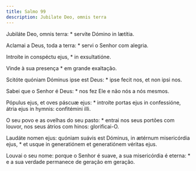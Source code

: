 ```yaml
---
title: Salmo 99
description: Jubilate Deo, omnis terra
---
```


<div class="side-by-side not-content">

Jubiláte Deo, omnis terra: \* servíte Dómino in lætítia.

Aclamai a Deus, toda a terra: \* servi o Senhor com alegria.

Introíte in conspéctu ejus, \* in exsultatióne.

Vinde à sua presença \* em grande exaltação.

Scitóte quóniam Dóminus ipse est Deus: \* ipse fecit nos, et non ipsi nos.

Sabei que o Senhor é Deus: \* nos fez Ele e não nós a nós mesmos.

Pópulus ejus, et oves páscuæ ejus: \* introíte portas ejus in confessióne, átria ejus in hymnis: confitémini illi.

O seu povo e as ovelhas do seu pasto: \* entrai nos seus portões com louvor, nos seus átrios com hinos: glorificai-O.

Laudáte nomen ejus: quóniam suávis est Dóminus, in ætérnum misericórdia ejus, \* et usque in generatiónem et generatiónem véritas ejus.

Louvai o seu nome: porque o Senhor é suave, a sua misericórdia é eterna: \* e a sua verdade permanece de geração em geração.

</div>
